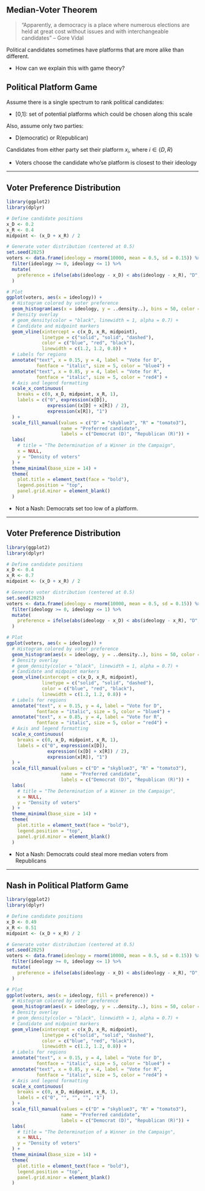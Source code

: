 ## Median-Voter Theorem

> "Apparently, a democracy is a place where numerous elections are held at great
cost without issues and with interchangeable candidates" -- Gore Vidal

Political candidates sometimes have platforms that are more alike than different.

  * How can we explain this with game theory?

## Political Platform Game

Assume there is a single spectrum to rank political candidates:

  * \[0,1\]: set of potential platforms which could be chosen along this scale

Also, assume only two parties:

  * D(emocratic) or R(epublican)

Candidates from either party set their platform $x_i$, where $i\in\{D,R\}$

  * Voters choose the candidate who'se platform is closest to their ideology

---

## Voter Preference Distribution

```r
library(ggplot2)
library(dplyr)

# Define candidate positions
x_D <- 0.2
x_R <- 0.4
midpoint <- (x_D + x_R) / 2

# Generate voter distribution (centered at 0.5)
set.seed(2025)
voters <- data.frame(ideology = rnorm(10000, mean = 0.5, sd = 0.15)) %>%
  filter(ideology >= 0, ideology <= 1) %>%
  mutate(
    preference = ifelse(abs(ideology - x_D) < abs(ideology - x_R), "D", "R")
  )

# Plot
ggplot(voters, aes(x = ideology)) +
  # Histogram colored by voter preference
  geom_histogram(aes(x = ideology, y = ..density..), bins = 50, color = "white", boundary = 0) +
  # Density overlay
  # geom_density(color = "black", linewidth = 1, alpha = 0.7) +
  # Candidate and midpoint markers
  geom_vline(xintercept = c(x_D, x_R, midpoint),
             linetype = c("solid", "solid", "dashed"),
             color = c("blue", "red", "black"),
             linewidth = c(1.2, 1.2, 0.8)) +
  # Labels for regions
  annotate("text", x = 0.15, y = 4, label = "Vote for D", 
           fontface = "italic", size = 5, color = "blue4") +
  annotate("text", x = 0.85, y = 4, label = "Vote for R", 
           fontface = "italic", size = 5, color = "red4") +
  # Axis and legend formatting
  scale_x_continuous(
    breaks = c(0, x_D, midpoint, x_R, 1),
    labels = c("0", expression(x[D]), 
               expression((x[D] + x[R]) / 2), 
               expression(x[R]), "1")
  ) +
  scale_fill_manual(values = c("D" = "skyblue3", "R" = "tomato3"),
                    name = "Preferred candidate",
                    labels = c("Democrat (D)", "Republican (R)")) +
  labs(
    # title = "The Determination of a Winner in the Campaign",
    x = NULL,
    y = "Density of voters"
  ) +
  theme_minimal(base_size = 14) +
  theme(
    plot.title = element_text(face = "bold"),
    legend.position = "top",
    panel.grid.minor = element_blank()
  )
```

  * Not a Nash: Democrats set too low of a platform.

---

## Voter Preference Distribution

```r
library(ggplot2)
library(dplyr)

# Define candidate positions
x_D <- 0.4
x_R <- 0.7
midpoint <- (x_D + x_R) / 2

# Generate voter distribution (centered at 0.5)
set.seed(2025)
voters <- data.frame(ideology = rnorm(10000, mean = 0.5, sd = 0.15)) %>%
  filter(ideology >= 0, ideology <= 1) %>%
  mutate(
    preference = ifelse(abs(ideology - x_D) < abs(ideology - x_R), "D", "R")
  )

# Plot
ggplot(voters, aes(x = ideology)) +
  # Histogram colored by voter preference
  geom_histogram(aes(x = ideology, y = ..density..), bins = 50, color = "white", boundary = 0) +
  # Density overlay
  # geom_density(color = "black", linewidth = 1, alpha = 0.7) +
  # Candidate and midpoint markers
  geom_vline(xintercept = c(x_D, x_R, midpoint),
             linetype = c("solid", "solid", "dashed"),
             color = c("blue", "red", "black"),
             linewidth = c(1.2, 1.2, 0.8)) +
  # Labels for regions
  annotate("text", x = 0.15, y = 4, label = "Vote for D", 
           fontface = "italic", size = 5, color = "blue4") +
  annotate("text", x = 0.85, y = 4, label = "Vote for R", 
           fontface = "italic", size = 5, color = "red4") +
  # Axis and legend formatting
  scale_x_continuous(
    breaks = c(0, x_D, midpoint, x_R, 1),
    labels = c("0", expression(x[D]), 
               expression((x[D] + x[R]) / 2), 
               expression(x[R]), "1")
  ) +
  scale_fill_manual(values = c("D" = "skyblue3", "R" = "tomato3"),
                    name = "Preferred candidate",
                    labels = c("Democrat (D)", "Republican (R)")) +
  labs(
    # title = "The Determination of a Winner in the Campaign",
    x = NULL,
    y = "Density of voters"
  ) +
  theme_minimal(base_size = 14) +
  theme(
    plot.title = element_text(face = "bold"),
    legend.position = "top",
    panel.grid.minor = element_blank()
  )
```

  * Not a Nash: Democrats could steal more median voters from Republicans

---

## Nash in Political Platform Game

```r
library(ggplot2)
library(dplyr)

# Define candidate positions
x_D <- 0.49
x_R <- 0.51
midpoint <- (x_D + x_R) / 2

# Generate voter distribution (centered at 0.5)
set.seed(2025)
voters <- data.frame(ideology = rnorm(10000, mean = 0.5, sd = 0.15)) %>%
  filter(ideology >= 0, ideology <= 1) %>%
  mutate(
    preference = ifelse(abs(ideology - x_D) < abs(ideology - x_R), "D", "R")
  )

# Plot
ggplot(voters, aes(x = ideology, fill = preference)) +
  # Histogram colored by voter preference
  geom_histogram(aes(x = ideology, y = ..density..), bins = 50, color = "white", boundary = 0) +
  # Density overlay
  # geom_density(color = "black", linewidth = 1, alpha = 0.7) +
  # Candidate and midpoint markers
  geom_vline(xintercept = c(x_D, x_R, midpoint),
             linetype = c("solid", "solid", "dashed"),
             color = c("blue", "red", "black"),
             linewidth = c(1.2, 1.2, 0.8)) +
  # Labels for regions
  annotate("text", x = 0.15, y = 4, label = "Vote for D", 
           fontface = "italic", size = 5, color = "blue4") +
  annotate("text", x = 0.85, y = 4, label = "Vote for R", 
           fontface = "italic", size = 5, color = "red4") +
  # Axis and legend formatting
  scale_x_continuous(
    breaks = c(0, x_D, midpoint, x_R, 1),
    labels = c("0", "", "", "", "1")
  ) +
  scale_fill_manual(values = c("D" = "skyblue3", "R" = "tomato3"),
                    name = "Preferred candidate",
                    labels = c("Democrat (D)", "Republican (R)")) +
  labs(
    # title = "The Determination of a Winner in the Campaign",
    x = NULL,
    y = "Density of voters"
  ) +
  theme_minimal(base_size = 14) +
  theme(
    plot.title = element_text(face = "bold"),
    legend.position = "top",
    panel.grid.minor = element_blank()
  )
```